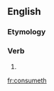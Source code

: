 ==English==

===Etymology===
{{suffix|consume|eth|lang=en}}

===Verb===
{{head|en|verb form}}

# {{en-archaic third-person singular of|consume}}

[[fr:consumeth]]